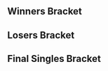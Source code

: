 {{DISPLAYTITLE:Super Smash Sundays 55: Singles Bracket}}{{SetGame|melee}}{{tabs static
|name1=Overview
|link1=Super Smash Sundays/55
|name2=Singles Bracket
|link2=Super Smash Sundays/55/Singles Bracket
|name3=Doubles Bracket
|link3=Super Smash Sundays/55/Doubles Bracket
|This=2
}}
==Winners Bracket==
{{16DEWBracketA2
|tourneylink=
|tourneyname=
|column-width=155

<!-- Ro16 -->
|r1m1p1=Westballz |r1m1p1flag=us |r1m1p1score=2
|r1m1p2=Hiro of Time |r1m1p2flag=mx |r1m1p2score=1
|r1m1win=1

|r1m2p1=HugS |r1m2p1flag=us |r1m2p1score=2
|r1m2p2=EastCoastJeff |r1m2p2flag=us |r1m2p2score=0
|r1m2win=1

|r1m3p1=ARMY |r1m3p1flag=us |r1m3p1score=2
|r1m3p2=KoopaTroopa895 |r1m3p2flag=us |r1m3p2score=1
|r1m3win=1

|r1m4p1=Druggedfox |r1m4p1flag=us |r1m4p1score=2
|r1m4p2=Squid |r1m4p2flag=us |r1m4p2score=0
|r1m4win=1

|r1m5p1=Medz |r1m5p1flag=us |r1m5p1score=2
|r1m5p2=PsychoMidget |r1m5p2flag=us |r1m5p2score=0
|r1m5win=1

|r1m6p1=n0ne |r1m6p1flag=ni |r1m6p1score=2
|r1m6p2=Syrox |r1m6p2flag=us |r1m6p2score=1
|r1m6win=1

|r1m7p1=Lucky |r1m7p1flag=us |r1m7p1score=2
|r1m7p2=Kira |r1m7p2flag=us |r1m7p2score=1
|r1m7win=1

|r1m8p1=The Moon |r1m8p1flag=us |r1m8p1score=2
|r1m8p2=Alex19 |r1m8p2flag=us |r1m8p2score=0
|r1m8win=1

<!-- QUARTERFINALS -->
|r2m1p1=Westballz |r2m1p1flag=us |r2m1p1score=1
|r2m1p2=HugS |r2m1p2flag=us |r2m1p2score=2
|r2m1win=2

|r2m2p1=ARMY |r2m2p1flag=us |r2m2p1score=0
|r2m2p2=Druggedfox |r2m2p2flag=us |r2m2p2score=2
|r2m2win=2

|r2m3p1=Medz |r2m3p1flag=us |r2m3p1score=0
|r2m3p2=n0ne |r2m3p2flag=ni |r2m3p2score=2
|r2m3win=2

|r2m4p1=Lucky |r2m4p1flag=us |r2m4p1score=2
|r2m4p2=The Moon |r2m4p2flag=us |r2m4p2score=0
|r2m4win=1

<!-- SEMIFINALS -->
|r3m1p1=HugS |r3m1p1flag=us |r3m1p1score=1
|r3m1p2=Druggedfox |r3m1p2flag=us |r3m1p2score=3
|r3m1win=2

|r3m2p1=n0ne |r3m2p1flag=ni |r3m2p1score=0
|r3m2p2=Lucky |r3m2p2flag=us |r3m2p2score=3
|r3m2win=2
}}
==Losers Bracket==
{{32DELBracketA
|column-width=155

|l1m1p1=LuigiKid |l1m1p1flag=us |l1m1p1score=2 |l1m1win=1
|l1m1p2=DendyPretendy |l1m1p2flag=us |l1m1p2score=0
|l1m2p1=SK92 |l1m2p1flag=us |l1m2p1score=2 |l1m2win=1
|l1m2p2=YAMS |l1m2p2flag=us |l1m2p2score=0
|l1m3p1=Captain Faceroll |l1m3p1flag=us |l1m3p1score=2 |l1m3win=1
|l1m3p2=Kitsune91 |l1m3p2flag=us |l1m3p2score=0
|l1m4p1=Bizzarro Flame |l1m4p1flag=us |l1m4p1score=0 |l1m4win=2
|l1m4p2=J666 |l1m4p2flag=us |l1m4p2score=2
|l1m5p1=Kokiri Soldier |l1m5p1flag=us |l1m5p1score=0 |l1m5win=2
|l1m5p2=Yoshi |l1m5p2flag=us |l1m5p2score=2
|l1m6p1=Zeo |l1m6p1flag=us |l1m6p1score=2 |l1m6win=1
|l1m6p2=Mchi |l1m6p2flag=us |l1m6p2score=1
|l1m7p1=Tinojoe |l1m7p1flag=us |l1m7p1score=0 |l1m7win=2
|l1m7p2=ROFL |l1m7p2flag=us |l1m7p2score=2
|l1m8p1=Wieners |l1m8p1flag=us |l1m8p1score=2 |l1m8win=1
|l1m8p2=Andymosity |l1m8p2flag=us |l1m8p2score=1

|l2m1p1=PsychoMidget |l2m1p1flag=us |l2m1p1score=0 |l2m1win=2
|l2m1p2=LuigiKid |l2m1p2flag=us |l2m1p2score=2
|l2m2p1=Syrox |l2m2p1flag=us |l2m2p1score=2 |l2m2win=1
|l2m2p2=SK92 |l2m2p2flag=us |l2m2p2score=1
|l2m3p1=Kira |l2m3p1flag=us |l2m3p1score=2 |l2m3win=1
|l2m3p2=Captain Faceroll |l2m3p2flag=us |l2m3p2score=0
|l2m4p1=Alex19 |l2m4p1flag=us |l2m4p1score=0 |l2m4win=2
|l2m4p2=J666 |l2m4p2flag=us |l2m4p2score=2
|l2m5p1=Hiro of Time |l2m5p1flag=mx |l2m5p1score=0 |l2m5win=2
|l2m5p2=Yoshi |l2m5p2flag=us |l2m5p2score=2
|l2m6p1=EastCoastJeff |l2m6p1flag=us |l2m6p1score=2 |l2m6win=1
|l2m6p2=Zeo |l2m6p2flag=us |l2m6p2score=1
|l2m7p1=KoopaTroopa895 |l2m7p1flag=us |l2m7p1score=2 |l2m7win=1
|l2m7p2=ROFL |l2m7p2flag=us |l2m7p2score=0
|l2m8p1=Squid |l2m8p1flag=us |l2m8p1score=2 |l2m8win=1
|l2m8p2=Wieners |l2m8p2flag=us |l2m8p2score=1

|l3m1p1=LuigiKid |l3m1p1flag=us |l3m1p1score=0 |l3m1win=2
|l3m1p2=Syrox |l3m1p2flag=us |l3m1p2score=2
|l3m2p1=Kira |l3m2p1flag=us |l3m2p1score=2 |l3m2win=1
|l3m2p2=J666 |l3m2p2flag=us |l3m2p2score=1
|l3m3p1=Yoshi |l3m3p1flag=us |l3m3p1score=2 |l3m3win=1
|l3m3p2=EastCoastJeff |l3m3p2flag=us |l3m3p2score=1
|l3m4p1=KoopaTroopa895 |l3m4p1flag=us |l3m4p1score=1 |l3m4win=2
|l3m4p2=Squid |l3m4p2flag=us |l3m4p2score=2

|l4m1p1=Westballz |l4m1p1flag=us |l4m1p1score=0 |l4m1win=2
|l4m1p2=Syrox |l4m1p2flag=us |l4m1p2score=2
|l4m2p1=ARMY |l4m2p1flag=us |l4m2p1score=1 |l4m2win=2
|l4m2p2=Kira |l4m2p2flag=us |l4m2p2score=2
|l4m3p1=Medz |l4m3p1flag=us |l4m3p1score=2 |l4m3win=1
|l4m3p2=Yoshi |l4m3p2flag=us |l4m3p2score=1
|l4m4p1=The Moon |l4m4p1flag=us |l4m4p1score=2 |l4m4win=1
|l4m4p2=Squid |l4m4p2flag=us |l4m4p2score=0

|l5m1p1=Syrox |l5m1p1flag=us |l5m1p1score=3 |l5m1win=1
|l5m1p2=Kira |l5m1p2flag=us |l5m1p2score=1
|l5m2p1=Medz |l5m2p1flag=us |l5m2p1score=1 |l5m2win=2
|l5m2p2=The Moon |l5m2p2flag=us |l5m2p2score=3

|l6m1p1=n0ne |l6m1p1flag=ni |l6m1p1score=1 |l6m1win=2
|l6m1p2=Syrox |l6m1p2flag=us |l6m1p2score=3
|l6m2p1=HugS |l6m2p1flag=us |l6m2p1score=3 |l6m2win=1
|l6m2p2=The Moon |l6m2p2flag=us |l6m2p2score=1
}}
<onlyinclude>
==Final Singles Bracket==
{{DEFinalBracket
|column-width=180
|column-width-finals=190
|export_score=true

<!-- FROM WINNERS -->
|r1m1p1=Druggedfox |r1m1p1flag=us |r1m1p1score=3
|r1m1p2=Lucky |r1m1p2flag=us |r1m1p2score=0
|r1m1win=1
|r1m1p1char1=fox |r1m1p2char1=fox |r1m1p1stock1=2 |r1m1p2stock1=0 |r1m1win1=1 |r1m1stage1=Yoshi's Story
|r1m1p1char2=fox |r1m1p2char2=fox |r1m1p1stock2=2 |r1m1p2stock2=0 |r1m1win2=1 |r1m1stage2=Pokémon Stadium
|r1m1p1char3=fox |r1m1p2char3=fox |r1m1p1stock3=1 |r1m1p2stock3=0 |r1m1win3=1 |r1m1stage3=Pokémon Stadium

<!-- FROM LOSERS -->
|l1m1p1=Syrox |l1m1p1flag=us |l1m1p1score=0
|l1m1p2=HugS |l1m1p2flag=us |l1m1p2score=3
|l1m1win=2
|l1m1p1char1=fox |l1m1p2char1=samus |l1m1p1stock1=0 |l1m1p2stock1=3 |l1m1win1=2 |l1m1stage1=Battlefield
|l1m1p1char2=fox |l1m1p2char2=samus |l1m1p1stock2=0 |l1m1p2stock2=3 |l1m1win2=2 |l1m1stage2=Yoshi's Story
|l1m1p1char3=fox |l1m1p2char3=samus |l1m1p1stock3=0 |l1m1p2stock3=3 |l1m1win3=2 |l1m1stage3=Final Destination

<!-- LOSERS FINALS -->
|r2m1p1=Lucky |r2m1p1flag=us |r2m1p1score=2
|r2m1p2=HugS |r2m1p2flag=us |r2m1p2score=3
|r2m1win=2
|r2m1p1char1=fox |r2m1p2char1=samus |r2m1p1stock1=0 |r2m1p2stock1=1 |r2m1win1=2 |r2m1stage1=Battlefield
|r2m1p1char2=fox |r2m1p2char2=samus |r2m1p1stock2=2 |r2m1p2stock2=0 |r2m1win2=1 |r2m1stage2=Pokémon Stadium
|r2m1p1char3=fox |r2m1p2char3=samus |r2m1p1stock3=0 |r2m1p2stock3=1 |r2m1win3=2 |r2m1stage3=Fountain of Dreams
|r2m1p1char4=fox |r2m1p2char4=samus |r2m1p1stock4=3 |r2m1p2stock4=0 |r2m1win4=1 |r2m1stage4=Yoshi's Story
|r2m1p1char5=fox |r2m1p2char5=samus |r2m1p1stock5=0 |r2m1p2stock5=2 |r2m1win5=2 |r2m1stage5=Yoshi's Story

<!-- GRAND FINALS -->
|r3m1p1=Druggedfox |r3m1p1flag=us |r3m1p1score=3
|r3m1p2=HugS |r3m1p2flag=us |r3m1p2score=1
|r3m1win=1
|r3m1p1char1=fox |r3m1p2char1=samus |r3m1p1stock1=1 |r3m1p2stock1=0 |r3m1win1=1 |r3m1stage1=Battlefield
|r3m1p1char2=fox |r3m1p2char2=samus |r3m1p1stock2=1 |r3m1p2stock2=0 |r3m1win2=1 |r3m1stage2=Battlefield
|r3m1p1char3=fox |r3m1p2char3=samus |r3m1p1stock3=0 |r3m1p2stock3=2 |r3m1win3=2 |r3m1stage3=Battlefield
|r3m1p1char4=fox |r3m1p2char4=samus |r3m1p1stock4=1 |r3m1p2stock4=0 |r3m1win4=1 |r3m1stage4=Pokémon Stadium
}}
</onlyinclude>
